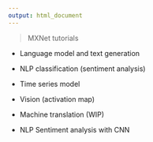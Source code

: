 ---
output: html_document
---

> MXNet tutorials

* Language model and text generation

* NLP classification (sentiment analysis)

* Time series model

* Vision (activation map)

* Machine translation (WIP)

* NLP Sentiment analysis with CNN